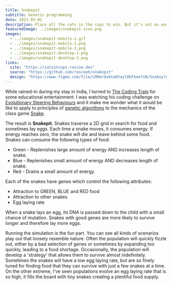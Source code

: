 ```yaml
---
title: Snakepit
subtitle: Genetic programming
date: 2021-05-02
description: Place all the cats in the cups to win. But it’s not as easy as it sounds... some cats are friends and some are foes.
featuredImage: ../images/snakepit-icon.png
images:
  - ../images/snakepit-mobile-1.gif
  - ../images/snakepit-mobile-1.png
  - ../images/snakepit-mobile-2.png
  - ../images/snakepit-desktop-1.png
  - ../images/snakepit-desktop-2.png
links:
  site: "https://catsincups.roscoe.dev"
  source: "https://github.com/roscoeh/snakepit"
  design: "https://www.figma.com/file/LMOmrduktwKVoyl0kFkeefsN/Snakey?node-id=0%3A1"
---
```


While rained-in during my stay in India, I turned to [The Coding Train](https://thecodingtrain.com/) for some educational entertainment.
I was watching his coding challenge on [Evolutionary Steering Behaviours](https://www.youtube.com/watch?v=flxOkx0yLrY&list=PLRqwX-V7Uu6bw4n02JP28QDuUdNi3EXxJ&index=12)
and it make me wonder what it would be like to apply to principles of [genetic algorithms](https://en.wikipedia.org/wiki/Genetic_algorithm)
to the mechanics of the class game [Snake](<https://en.wikipedia.org/wiki/Snake_(video_game_genre)>).

The result is **Snakepit**.
Snakes traverse a 2D grid in search for food and sometimes lay eggs.
Each time a snake moves, it consumes energy.
If energy reaches zero, the snake will die and leave behind some food.
Snakes can consume the following types of food:

- Green - Replenishes large amount of energy AND increases length of snake.
- Blue - Replenishes small amount of energy AND decreases length of snake.
- Red - Drains a small amount of energy.

Each of the snakes have genes which control the following attributes:

- Attraction to GREEN, BLUE and RED food
- Attraction to other snakes
- Egg laying rate

When a snake lays an egg, its DNA is passed down to the child with a small chance of mutation.
Snakes with good genes are more likely to survive longer and therefore lay more eggs.

Running the simulation is the fun part. You can see all kinds of scenarios play out that loosely resemble nature.
Often the population will quickly fizzle out, either by a bad selection of genes or sometimes by expanding too quickly, leading to a food shortage.
Occasionally, the population will develop a 'strategy' that allows them to survive almost indefinitely.
Sometimes the snakes will have a low egg laying rate, but are so finely tuned for finding food that they can survive with just a few snakes at a time.
On the other extreme, I've seen populations evolve an egg laying rate that is so high, it fills the board with tiny snakes creating a plentiful food supply.
